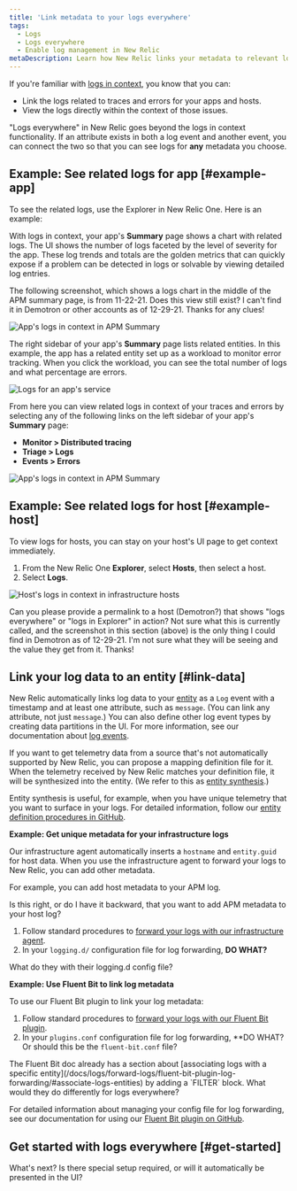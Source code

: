 ```yaml
---
title: 'Link metadata to your logs everywhere'
tags:
  - Logs
  - Logs everywhere
  - Enable log management in New Relic
metaDescription: Learn how New Relic links your metadata to relevant logs.
---
```


If you're familiar with [logs in context](/docs/logs/logs-context/configure-logs-context-apm-agents/), you know that you can:

* Link the logs related to traces and errors for your apps and hosts.
* View the logs directly within the context of those issues.

"Logs everywhere" in New Relic goes beyond the logs in context functionality. If an attribute exists in both a log event and another event, you can connect the two so that you can see logs for **any** metadata you choose.

## Example: See related logs for app [#example-app]

To see the related logs, use the Explorer in New Relic One. Here is an example:

With logs in context, your app's **Summary** page shows a chart with related logs. The UI shows the number of logs faceted by the level of severity for the app. These log trends and totals are the golden metrics that can quickly expose if a problem can be detected in logs or solvable by viewing detailed log entries.

<Callout variant="caution" title="Question to Reviewer">
The following screenshot, which shows a logs chart in the middle of the APM summary page, is from 11-22-21. Does this view still exist? I can't find it in Demotron or other accounts as of 12-29-21. Thanks for any clues!
</Callout>

![App's logs in context in APM Summary](./images/logs-ruby-112221.png "App's logs in context in APM Summary")

The right sidebar of your app's **Summary** page lists related entities. In this example, the app has a related entity set up as a workload to monitor error tracking. When you click the workload, you can see the total number of logs and what percentage are errors.

![Logs for an app's service](./images/demotron-services-logs-122921.png "Logs for an app's service")

From here you can view related logs in context of your traces and errors by selecting any of the following links on the left sidebar of your app's **Summary** page:

* **Monitor > Distributed tracing**
* **Triage > Logs**
* **Events > Errors**

![App's logs in context in APM Summary](./images/logs-demotron-122921.png "App's logs in context in APM Summary")

## Example: See related logs for host [#example-host]

To view logs for hosts, you can stay on your host's UI page to get context immediately.

1. From the New Relic One **Explorer**, select **Hosts**, then select a host.
2. Select **Logs**.

![Host's logs in context in infrastructure hosts](./images/demotron-host-logs-122921.png "Host's logs in context in infrastructure hosts")

<Callout variant="caution" title="Question to Reviewer">
Can you please provide a permalink to a host (Demotron?) that shows "logs everywhere" or "logs in Explorer" in action? Not sure what this is currently called, and the screenshot in this section (above) is the only thing I could find in Demotron as of 12-29-21. I'm not sure what they will be seeing and the value they get from it. Thanks!
</Callout>

## Link your log data to an entity [#link-data]

New Relic automatically links log data to your [entity](/docs/new-relic-one/use-new-relic-one/core-concepts/what-entity-new-relic/) as a `Log` event with a timestamp and at least one attribute, such as `message`. (You can link any attribute, not just `message`.) You can also define other log event types by creating data partitions in the UI. For more information, see our documentation about [log events](/docs/logs/log-api/log-event-data/).

If you want to get telemetry data from a source that's not automatically supported by New Relic, you can propose a mapping definition file for it. When the telemetry received by New Relic matches your definition file, it will be synthesized into the entity. (We refer to this as [entity synthesis](/docs/new-relic-one/use-new-relic-one/core-concepts/what-entity-new-relic/#entity-synthesis).)

Entity synthesis is useful, for example, when you have unique telemetry that you want to surface in your logs. For detailed information, follow our [entity definition procedures in GitHub](https://github.com/newrelic/entity-definitions#entity-definitions).

**Example: Get unique metadata for your infrastructure logs**

Our infrastructure agent automatically inserts a `hostname` and `entity.guid` for host data. When you use the infrastructure agent to forward your logs to New Relic, you can add other metadata.

For example, you can add host metadata to your APM log.

<Callout variant="caution" title="Question to Reviewer">
Is this right, or do I have it backward, that you want to add APM metadata to your host log?
</Callout>

1. Follow standard procedures to [forward your logs with our infrastructure agent](/docs/logs/forward-logs/forward-your-logs-using-infrastructure-agent/).
2. In your `logging.d/` configuration file for log forwarding, **DO WHAT?**

<Callout variant="caution" title="Question to Reviewer">
What do they with their logging.d config file?
</Callout>

**Example: Use Fluent Bit to link log metadata**

To use our Fluent Bit plugin to link your log metadata:

1. Follow standard procedures to [forward your logs with our Fluent Bit plugin](/docs/logs/forward-logs/fluent-bit-plugin-log-forwarding).
2. In your `plugins.conf` configuration file for log forwarding, **DO WHAT? Or should this be the `fluent-bit.conf` file?

<Callout variant="caution" title="Question to Reviewer">
The Fluent Bit doc already has a section about [associating logs with a specific entity](/docs/logs/forward-logs/fluent-bit-plugin-log-forwarding/#associate-logs-entities) by adding a `FILTER` block. What would they do differently for logs everywhere?
</Callout>

For detailed information about managing your config file for log forwarding, see our documentation for using our [Fluent Bit plugin on GitHub](https://github.com/newrelic/newrelic-fluent-bit-output).

## Get started with logs everywhere [#get-started]

<Callout variant="caution" title="Question to Reviewer">
What's next? Is there special setup required, or will it automatically be presented in the UI?
</Callout>
